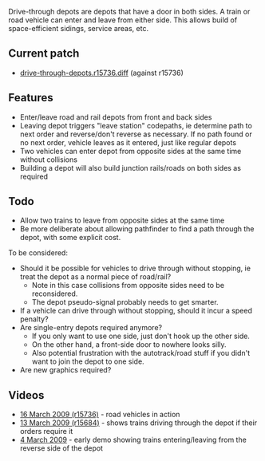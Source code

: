 Drive-through depots are depots that have a door in both sides. A train or road vehicle can enter and leave from either side. This allows build of space-efficient sidings, service areas, etc.

== Current patch ==

* [http://cataclysm.cx/random/openttd/drive-through-depots.r15736.diff drive-through-depots.r15736.diff] (against r15736)

== Features ==

* Enter/leave road and rail depots from front and back sides
* Leaving depot triggers "leave station" codepaths, ie determine path to next order and reverse/don't reverse as necessary. If no path found or no next order, vehicle leaves as it entered, just like regular depots
* Two vehicles can enter depot from opposite sides at the same time without collisions
* Building a depot will also build junction rails/roads on both sides as required

== Todo ==

* Allow two trains to leave from opposite sides at the same time
* Be more deliberate about allowing pathfinder to find a path through the depot, with some explicit cost.

To be considered:

* Should it be possible for vehicles to drive through without stopping, ie treat the depot as a normal piece of road/rail?
** Note in this case collisions from opposite sides need to be reconsidered.
** The depot pseudo-signal probably needs to get smarter.
* If a vehicle can drive through without stopping, should it incur a speed penalty?
* Are single-entry depots required anymore?
** If you only want to use one side, just don't hook up the other side.
** On the other hand, a front-side door to nowhere looks silly.
** Also potential frustration with the autotrack/road stuff if you didn't want to join the depot to one side.
* Are new graphics required?

== Videos ==

* [http://www.youtube.com/watch?v=sGnZAC5kpOo 16 March 2009 (r15736)] - road vehicles in action
* [http://www.youtube.com/watch?v=EyndHZ6Bqtk 13 March 2009 (r15684)] - shows trains driving through the depot if their orders require it
* [http://www.youtube.com/watch?v=zsEpFy_RSuU 4 March 2009] - early demo showing trains entering/leaving from the reverse side of the depot